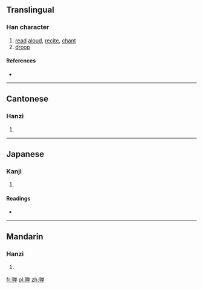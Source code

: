 {{also|嚲}}
==Translingual==

===Han character===
{{Han char|rn=8|rad=亠|as=14|sn=16|four=|canj=卜木金田十 (YDCWJ)|ids=⿰[[亨]][[单]]}}

# [[read]] [[aloud]], [[recite]], [[chant]]
# [[droop]]

====References====
* {{Han ref|kx=0089.241|hdz=10293.091|uh=4EB8|ud=20152}}

----

==Cantonese==

===Hanzi===
{{yue-hanzi|jyut=[[do2]]|y=do2}}

# {{defn|lang=yue|sort=亠14}}

----

==Japanese==

===Kanji===
{{ja-kanji|grade=|rs=亠14}}

# {{defn|lang=ja|sort=亠14}}

====Readings====
* {{ja-readings|on=[[た]] (ta)|kun=}}

----

==Mandarin==

===Hanzi===
{{cmn-hanzi|tra=嚲|pin=[[duǒ]] ([[duo3]])|wg=to<sup>3</sup>}}

# {{defn|lang=cmn|sort=亠14}}

[[fr:亸]]
[[pl:亸]]
[[zh:亸]]
